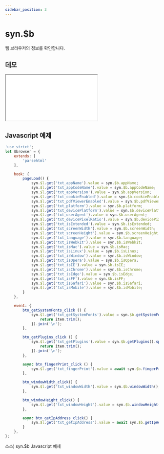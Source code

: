 ```yaml
---
sidebar_position: 3
---
```


# syn.$b

웹 브라우저의 정보를 확인합니다.

## 데모

<iframe src="/sample/syn/browser.html" className="w:100% h:100vh"></iframe>

## Javascript 예제

```javascript
'use strict';
let $browser = {
    extends: [
        'parsehtml'
    ],

    hook: {
        pageLoad() {
            syn.$l.get('txt_appName').value = syn.$b.appName;
            syn.$l.get('txt_appCodeName').value = syn.$b.appCodeName;
            syn.$l.get('txt_appVersion').value = syn.$b.appVersion;
            syn.$l.get('txt_cookieEnabled').value = syn.$b.cookieEnabled;
            syn.$l.get('txt_pdfViewerEnabled').value = syn.$b.pdfViewerEnabled;
            syn.$l.get('txt_platform').value = syn.$b.platform;
            syn.$l.get('txt_devicePlatform').value = syn.$b.devicePlatform;
            syn.$l.get('txt_userAgent').value = syn.$b.userAgent;
            syn.$l.get('txt_devicePixelRatio').value = syn.$b.devicePixelRatio;
            syn.$l.get('txt_isExtended').value = syn.$b.isExtended;
            syn.$l.get('txt_screenWidth').value = syn.$b.screenWidth;
            syn.$l.get('txt_screenHeight').value = syn.$b.screenHeight;
            syn.$l.get('txt_language').value = syn.$b.language;
            syn.$l.get('txt_isWebkit').value = syn.$b.isWebkit;
            syn.$l.get('txt_isMac').value = syn.$b.isMac;
            syn.$l.get('txt_isLinux').value = syn.$b.isLinux;
            syn.$l.get('txt_isWindow').value = syn.$b.isWindow;
            syn.$l.get('txt_isOpera').value = syn.$b.isOpera;
            syn.$l.get('txt_isIE').value = syn.$b.isIE;
            syn.$l.get('txt_isChrome').value = syn.$b.isChrome;
            syn.$l.get('txt_isEdge').value = syn.$b.isEdge;
            syn.$l.get('txt_isFF').value = syn.$b.isFF;
            syn.$l.get('txt_isSafari').value = syn.$b.isSafari;
            syn.$l.get('txt_isMobile').value = syn.$b.isMobile;
        }
    },

    event: {
        btn_getSystemFonts_click () {
            syn.$l.get('txt_getSystemFonts').value = syn.$b.getSystemFonts().split(',').map((item) => {
                return item.trim();
            }).join('\n');
        },

        btn_getPlugins_click () {
            syn.$l.get('txt_getPlugins').value = syn.$b.getPlugins().split(',').map((item) => {
                return item.trim();
            }).join('\n');
        },

        async btn_fingerPrint_click () {
            syn.$l.get('txt_fingerPrint').value = await syn.$b.fingerPrint();
        },

        btn_windowWidth_click() {
            syn.$l.get('txt_windowWidth').value = syn.$b.windowWidth();
        },

        btn_windowHeight_click() {
            syn.$l.get('txt_windowHeight').value = syn.$b.windowHeight();
        },

        async btn_getIpAddress_click() {
            syn.$l.get('txt_getIpAddress').value = await syn.$b.getIpAddress();
        }
    },
};
```
소스) syn.$b Javascript 예제